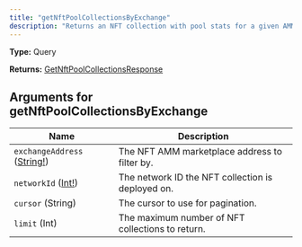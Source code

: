 ```yaml
---
title: "getNftPoolCollectionsByExchange"
description: "Returns an NFT collection with pool stats for a given AMM NFT marketplace."
---
```


**Type:** Query

**Returns:** [GetNftPoolCollectionsResponse](/api-reference/types/getnftpoolcollectionsresponse)

## Arguments for getNftPoolCollectionsByExchange

| Name | Description |
|------|-------------|
| `exchangeAddress` ([String!](/api-reference/types/string)) | The NFT AMM marketplace address to filter by. |
| `networkId` ([Int!](/api-reference/types/int)) | The network ID the NFT collection is deployed on. |
| `cursor` (String) | The cursor to use for pagination. |
| `limit` (Int) | The maximum number of NFT collections to return. |

